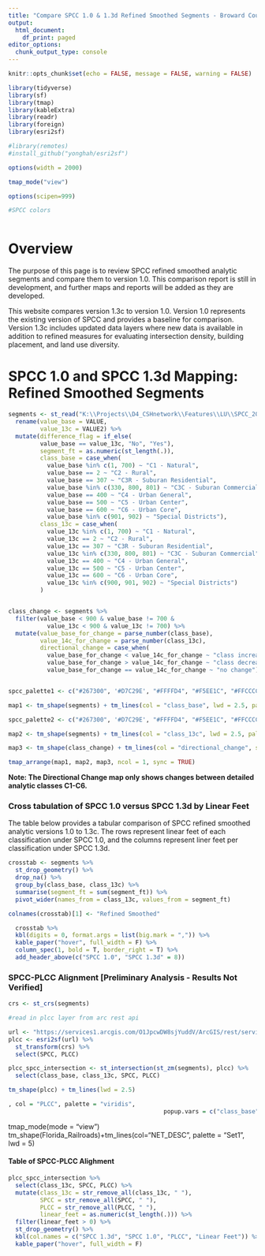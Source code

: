 ```yaml
---
title: "Compare SPCC 1.0 & 1.3d Refined Smoothed Segments - Broward County"
output:
  html_document:
    df_print: paged
editor_options:
  chunk_output_type: console
---
```


```r

knitr::opts_chunk$set(echo = FALSE, message = FALSE, warning = FALSE)

library(tidyverse)
library(sf)
library(tmap)
library(kableExtra)
library(readr)
library(foreign)
library(esri2sf)

#library(remotes)
#install_github("yonghah/esri2sf")

options(width = 2000)

tmap_mode("view")

options(scipen=999)
```

```r
#SPCC colors



```

# Overview

The purpose of this page is to review SPCC refined smoothed analytic segments and compare them to version 1.0. This comparison report is still in development, and further maps and reports will be added as they are developed.

This website compares version 1.3c to version 1.0. Version 1.0 represents the existing version of SPCC and provides a baseline for comparison. Version 1.3c includes updated data layers where new data is available in addition to refined measures for evaluating intersection density, building placement, and land use diversity.

# SPCC 1.0 and SPCC 1.3d Mapping: Refined Smoothed Segments

```r

segments <- st_read("K:\\Projects\\D4_CSHnetwork\\Features\\LU\\SPCC_20\\spcc_v2_13b\\outputs\\existing\\v13d_SegmentSmoothing.gdb", layer = "broward_refined_smoothed_segments_overlay", quiet = TRUE) %>% 
  rename(value_base = VALUE,
         value_13c = VALUE2) %>% 
  mutate(difference_flag = if_else(
         value_base == value_13c, "No", "Yes"),
         segment_ft = as.numeric(st_length(.)),
         class_base = case_when(
           value_base %in% c(1, 700) ~ "C1 - Natural",
           value_base == 2 ~ "C2 - Rural",
           value_base == 307 ~ "C3R - Suburan Residential",
           value_base %in% c(330, 800, 801) ~ "C3C - Suburan Commercial",
           value_base == 400 ~ "C4 - Urban General",
           value_base == 500 ~ "C5 - Urban Center",
           value_base == 600 ~ "C6 - Urban Core",
           value_base %in% c(901, 902) ~ "Special Districts"),
         class_13c = case_when(
           value_13c %in% c(1, 700) ~ "C1 - Natural",
           value_13c == 2 ~ "C2 - Rural",
           value_13c == 307 ~ "C3R - Suburan Residential",
           value_13c %in% c(330, 800, 801) ~ "C3C - Suburan Commercial",
           value_13c == 400 ~ "C4 - Urban General",
           value_13c == 500 ~ "C5 - Urban Center",
           value_13c == 600 ~ "C6 - Urban Core",
           value_13c %in% c(900, 901, 902) ~ "Special Districts")
         )


class_change <- segments %>% 
  filter(value_base < 900 & value_base != 700 & 
           value_13c < 900 & value_13c != 700) %>% 
  mutate(value_base_for_change = parse_number(class_base),
         value_14c_for_change = parse_number(class_13c),
         directional_change = case_when(
           value_base_for_change < value_14c_for_change ~ "class increase",
           value_base_for_change > value_14c_for_change ~ "class decrease",
           value_base_for_change == value_14c_for_change ~ "no change"))


spcc_palette1 <- c("#267300", '#D7C29E', "#FFFFD4", "#F5EE1C", "#FFCCCC", "#E60000", "#730000")

map1 <- tm_shape(segments) + tm_lines(col = "class_base", lwd = 2.5, palette = spcc_palette1, title.col = "SPCC 1.0 Refined Smoothed", showNA = F) + tm_basemap("Esri.WorldImagery")

spcc_palette2 <- c("#267300", '#D7C29E', "#FFFFD4", "#F5EE1C", "#FFCCCC", "#E60000", "#730000", "#0084A8")

map2 <- tm_shape(segments) + tm_lines(col = "class_13c", lwd = 2.5, palette = spcc_palette2, title.col = "SPCC 1.3d Refined Smoothed", showNA = F) + tm_basemap("Esri.WorldImagery")

map3 <- tm_shape(class_change) + tm_lines(col = "directional_change", style = "cat", palette = 'viridis', lwd = 2.5, title.col = "SPCC 1.0 vs. 1.3d - Directional Change", popup.vars = c("value_base", "value_13c")) + tm_basemap("CartoDB.Positron")

tmap_arrange(map1, map2, map3, ncol = 1, sync = TRUE)

```

**Note: The Directional Change map only shows changes between detailed analytic classes C1-C6.**

### Cross tabulation of SPCC 1.0 versus SPCC 1.3d by Linear Feet

The table below provides a tabular comparison of SPCC refined smoothed analytic versions 1.0 to 1.3c. The rows represent linear feet of each classification under SPCC 1.0, and the columns represent liner feet per classification under SPCC 1.3d.

```r

crosstab <- segments %>%
  st_drop_geometry() %>% 
  drop_na() %>% 
  group_by(class_base, class_13c) %>% 
  summarise(segment_ft = sum(segment_ft)) %>% 
  pivot_wider(names_from = class_13c, values_from = segment_ft) 

colnames(crosstab)[1] <- "Refined Smoothed"

  crosstab %>% 
  kbl(digits = 0, format.args = list(big.mark = ",")) %>% 
  kable_paper("hover", full_width = F) %>% 
  column_spec(1, bold = T, border_right = T) %>% 
  add_header_above(c("SPCC 1.0", "SPCC 1.3d" = 8))


```

### SPCC-PLCC Alignment [Preliminary Analysis - Results Not Verified]

```r

crs <- st_crs(segments)

#read in plcc layer from arc rest api

url <- "https://services1.arcgis.com/O1JpcwDW8sjYuddV/ArcGIS/rest/services/OMD_SPCC/FeatureServer/1"
plcc <- esri2sf(url) %>% 
  st_transform(crs) %>% 
  select(SPCC, PLCC)

plcc_spcc_intersection <- st_intersection(st_zm(segments), plcc) %>% 
  select(class_base, class_13c, SPCC, PLCC)

tm_shape(plcc) + tm_lines(lwd = 2.5)

, col = "PLCC", palette = "viridis", 
                                            popup.vars = c("class_base", "class_13c", "SPCC", "PLCC"))
```




tmap_mode(mode = "view")
tm_shape(Florida_Railroads)+tm_lines(col="NET_DESC", palette = "Set1", lwd = 5)


#### Table of SPCC-PLCC Alighment
```r

plcc_spcc_intersection %>%
  select(class_13c, SPCC, PLCC) %>% 
  mutate(class_13c = str_remove_all(class_13c, " "),
         SPCC = str_remove_all(SPCC, " "),
         PLCC = str_remove_all(PLCC, " "),
         linear_feet = as.numeric(st_length(.))) %>%
  filter(linear_feet > 0) %>% 
  st_drop_geometry() %>% 
  kbl(col.names = c("SPCC 1.3d", "SPCC 1.0", "PLCC", "Linear Feet")) %>% 
  kable_paper("hover", full_width = F)

```

